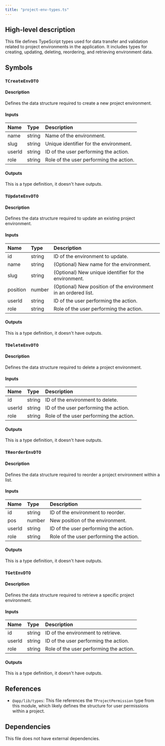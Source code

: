 ```yaml
---
title: "project-env-types.ts"
---
```


## High-level description
This file defines TypeScript types used for data transfer and validation related to project environments in the application. It includes types for creating, updating, deleting, reordering, and retrieving environment data. 

## Symbols
### `TCreateEnvDTO`
#### Description
Defines the data structure required to create a new project environment.

#### Inputs
| Name | Type | Description |
|:-----|:-----|:------------|
| name | string | Name of the environment. |
| slug | string | Unique identifier for the environment. |
| userId | string | ID of the user performing the action. |
| role | string | Role of the user performing the action. |

#### Outputs
This is a type definition, it doesn't have outputs.

### `TUpdateEnvDTO`
#### Description
Defines the data structure required to update an existing project environment.

#### Inputs
| Name | Type | Description |
|:-----|:-----|:------------|
| id | string | ID of the environment to update. |
| name | string | (Optional) New name for the environment. |
| slug | string | (Optional) New unique identifier for the environment. |
| position | number | (Optional) New position of the environment in an ordered list. |
| userId | string | ID of the user performing the action. |
| role | string | Role of the user performing the action. |

#### Outputs
This is a type definition, it doesn't have outputs.

### `TDeleteEnvDTO`
#### Description
Defines the data structure required to delete a project environment.

#### Inputs
| Name | Type | Description |
|:-----|:-----|:------------|
| id | string | ID of the environment to delete. |
| userId | string | ID of the user performing the action. |
| role | string | Role of the user performing the action. |

#### Outputs
This is a type definition, it doesn't have outputs.

### `TReorderEnvDTO`
#### Description
Defines the data structure required to reorder a project environment within a list.

#### Inputs
| Name | Type | Description |
|:-----|:-----|:------------|
| id | string | ID of the environment to reorder. |
| pos | number | New position of the environment. |
| userId | string | ID of the user performing the action. |
| role | string | Role of the user performing the action. |

#### Outputs
This is a type definition, it doesn't have outputs.

### `TGetEnvDTO`
#### Description
Defines the data structure required to retrieve a specific project environment.

#### Inputs
| Name | Type | Description |
|:-----|:-----|:------------|
| id | string | ID of the environment to retrieve. |
| userId | string | ID of the user performing the action. |
| role | string | Role of the user performing the action. |

#### Outputs
This is a type definition, it doesn't have outputs.

## References
- `@app/lib/types`: This file references the `TProjectPermission` type from this module, which likely defines the structure for user permissions within a project. 

## Dependencies
This file does not have external dependencies. 
